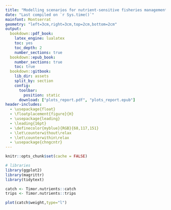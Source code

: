 ```yaml
---
title: "Modelling scenarios for nutrient-sensitive fisheries management"
date: "Last compiled on `r Sys.time()`"
mainfont: Montserrat
geometry: "left=3cm,right=3cm,top=2cm,bottom=2cm"
output:
  bookdown::pdf_book:
    latex_engine: lualatex
    toc: yes
    toc_depth: 2
    number_sections: true
  bookdown::epub_book:
    number_sections: true
    toc: true
  bookdown::gitbook:
    lib_dir: assets
    split_by: section
    config:
      toolbar:
        position: static
      download: ["plots_report.pdf", "plots_report.epub"]
header-includes: 
  - \usepackage{float} 
  - \floatplacement{figure}{H}
  - \usepackage{leading}
  - \leading{16pt}
  - \definecolor{myblue}{RGB}{68,117,151}
  - \let\counterwithout\relax
  - \let\counterwithin\relax
  - \usepackage{chngcntr}
---
```


```r
knitr::opts_chunk$set(cache = FALSE)
```

```r
# libraries
library(ggplot2)
library(magrittr)
library(tidytext)

catch <- Timor.nutrients::catch
trips <- Timor.nutrients::trips
```

```r

plot(catch$weight,type="l")

```


